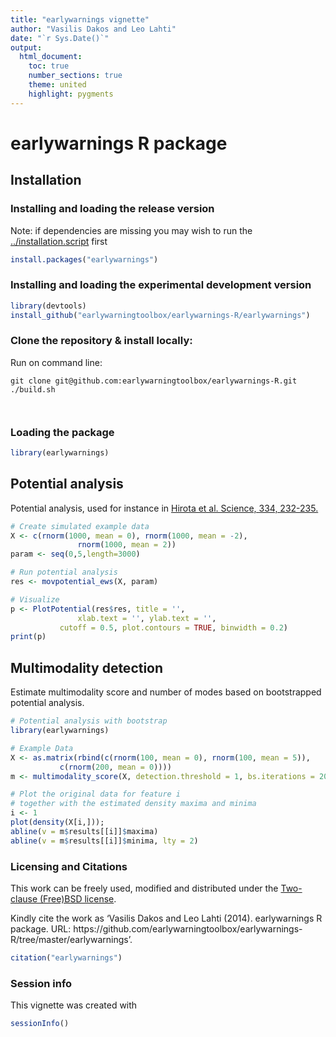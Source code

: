 ```yaml
---
title: "earlywarnings vignette"
author: "Vasilis Dakos and Leo Lahti"
date: "`r Sys.Date()`"
output:
  html_document:
    toc: true
    number_sections: true
    theme: united
    highlight: pygments
---
```


<!--
  %\VignetteEngine{knitr::rmarkdown}
  %\VignetteIndexEntry{microbiome tutorial}
  %\usepackage[utf8]{inputenc}
-->



earlywarnings R package
===========

## Installation

### Installing and loading the release version

Note: if dependencies are missing you may wish to run the [../installation.script](installation.script) first

```r
install.packages("earlywarnings")
```

### Installing and loading the experimental development version

```r
library(devtools)
install_github("earlywarningtoolbox/earlywarnings-R/earlywarnings")
```

### Clone the repository & install locally:

Run on command line:
<pre><code>git clone git@github.com:earlywarningtoolbox/earlywarnings-R.git
./build.sh
</pre></code>

### Loading the package

```r
library(earlywarnings)  
```


## Potential analysis

Potential analysis, used for instance in [Hirota et al. Science, 334, 232-235.](http://www.sciencemag.org/content/334/6053/232.long)

```r
# Create simulated example data
X <- c(rnorm(1000, mean = 0), rnorm(1000, mean = -2), 
 	           rnorm(1000, mean = 2))
param <- seq(0,5,length=3000) 

# Run potential analysis
res <- movpotential_ews(X, param)

# Visualize
p <- PlotPotential(res$res, title = '', 
	       	   xlab.text = '', ylab.text = '', 
		   cutoff = 0.5, plot.contours = TRUE, binwidth = 0.2)
print(p)
```

## Multimodality detection

Estimate multimodality score and number of modes based on bootstrapped potential analysis.

```r
# Potential analysis with bootstrap
library(earlywarnings)

# Example Data
X <- as.matrix(rbind(c(rnorm(100, mean = 0), rnorm(100, mean = 5)), 
           c(rnorm(200, mean = 0))))
m <- multimodality_score(X, detection.threshold = 1, bs.iterations = 20, detection.limit = 3)

# Plot the original data for feature i 
# together with the estimated density maxima and minima
i <- 1
plot(density(X[i,])); 
abline(v = m$results[[i]]$maxima)
abline(v = m$results[[i]]$minima, lty = 2)
```


### Licensing and Citations

This work can be freely used, modified and distributed under the 
[Two-clause (Free)BSD license](http://en.wikipedia.org/wiki/BSD\_licenses).

Kindly cite the work as 'Vasilis Dakos and Leo Lahti (2014). earlywarnings R package. URL: https://github.com/earlywarningtoolbox/earlywarnings-R/tree/master/earlywarnings'.

```r
citation("earlywarnings")
```

### Session info

This vignette was created with

```r
sessionInfo()
```




